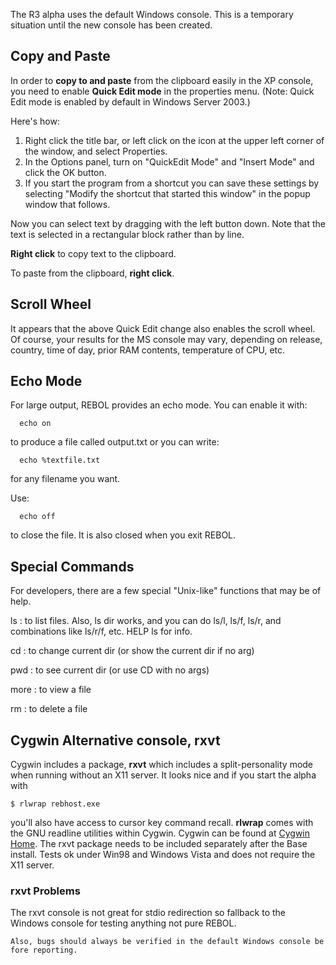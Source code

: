 The R3 alpha uses the default Windows console. This is a temporary situation until the new console has been created.

==Copy and Paste==

In order to '''copy to and paste''' from the clipboard easily in the XP console, you need to enable '''Quick Edit mode''' in the properties menu. (Note: Quick Edit mode is enabled by default in Windows Server 2003.)

Here's how:

#Right click the title bar, or left click on the icon at the upper left corner of the window, and select Properties.
#In the Options panel, turn on &quot;QuickEdit Mode&quot; and &quot;Insert Mode&quot; and click the OK button.
#If you start the program from a shortcut you can save these settings by selecting &quot;Modify the shortcut that started this window&quot; in the popup window that follows.

Now you can select text by dragging with the left button down. Note that the text is selected in a rectangular block rather than by line.

'''Right click''' to copy text to the clipboard.

To paste from the clipboard, '''right click'''.

==Scroll Wheel==

It appears that the above Quick Edit change also enables the scroll wheel. Of course, your results for the MS console may vary, depending on release, country, time of day, prior RAM contents, temperature of CPU, etc.

==Echo Mode==

For large output, REBOL provides an echo mode. You can enable it with:

   echo on

to produce a file called output.txt or you can write:

   echo %textfile.txt

for any filename you want.

Use:

   echo off

to close the file. It is also closed when you exit REBOL.

==Special Commands==

For developers, there are a few special &quot;Unix-like&quot; functions that may be of help.

; ls : to list files.  Also, ls dir works, and you can do ls/l, ls/f, ls/r, and combinations like ls/r/f, etc. HELP ls for info.

; cd : to change current dir (or show the current dir if no arg)

; pwd : to see current dir (or use CD with no args)

; more : to view a file

; rm : to delete a file



==Cygwin Alternative console, rxvt==

Cygwin includes a package, '''rxvt''' which includes a split-personality mode when running without an X11 server.  It looks nice and if you start the alpha with

 $ rlwrap rebhost.exe 

you'll also have access to cursor key command recall.  '''rlwrap''' comes with the GNU readline utilities within Cygwin.  Cygwin can be found at [http://www.cygwin.com Cygwin Home]. The rxvt package needs to be included separately after the Base install.  Tests ok under Win98 and Windows Vista and does not require the X11 server.

=== rxvt Problems===

The rxvt console is not great for stdio redirection so fallback to the Windows console for testing  anything not pure REBOL.

 Also, bugs should always be verified in the default Windows console before reporting.